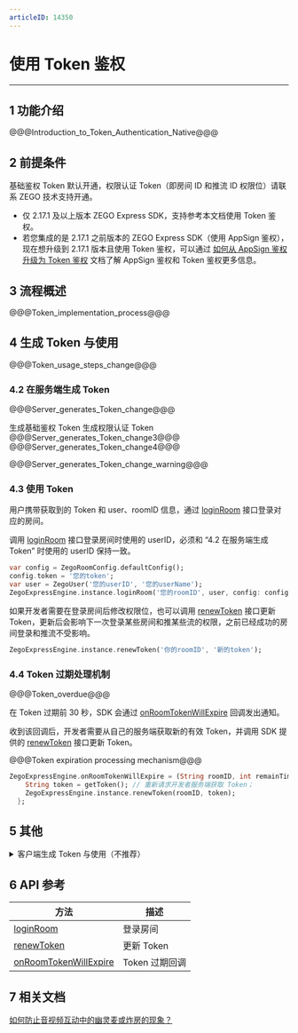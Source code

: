 ```yaml
---
articleID: 14350
---
```

# 使用 Token 鉴权

---

## 1 功能介绍

@@@Introduction_to_Token_Authentication_Native@@@

## 2 前提条件

基础鉴权 Token 默认开通，权限认证 Token（即房间 ID 和推流 ID 权限位）请联系 ZEGO 技术支持开通。

<div class="mk-warning">

- 仅 2.17.1 及以上版本 ZEGO Express SDK，支持参考本文档使用 Token 鉴权。
- 若您集成的是 2.17.1 之前版本的 ZEGO Express SDK（使用 AppSign 鉴权），现在想升级到 2.17.1 版本且使用 Token 鉴权，可以通过 [如何从 AppSign 鉴权升级为 Token 鉴权](/faq/token_upgrade) 文档了解 AppSign 鉴权和 Token 鉴权更多信息。
</div>


## 3 流程概述

@@@Token_implementation_process@@@


## 4 生成 Token 与使用

@@@Token_usage_steps_change@@@


### 4.2 在服务端生成 Token

@@@Server_generates_Token_change@@@

<a id="tab_item1"></a>
<div class="multipletabs-content">
    <!--tabs列表-->
    <div class="item-tabs">
        <div class="scroll-box">
          <span class="tab-item">
             生成基础鉴权 Token
          </span>
          <span class="tab-item">
             生成权限认证 Token
          </span>
        </div>
    </div>
<!--MarkDown内容要注意包裹在md-content标签内，且注意前面不能有空格，不然也会渲染异常-->
<div class="multipletabs-content-item ">
  <md-content>
@@@Server_generates_Token_change3@@@
  </md-content>
</div>
<!--嵌套其它html模板示例-->
<div class="multipletabs-content-item ">
@@@Server_generates_Token_change4@@@
</div>
</div>

@@@Server_generates_Token_change_warning@@@


### 4.3 使用 Token 

用户携带获取到的 Token 和 user、roomID 信息，通过 [loginRoom](/unique-api/express-video-sdk/zh/dart_flutter/zego_express_engine/ZegoExpressEngineRoom/loginRoom.html) 接口登录对应的房间。

<div class="mk-warning">

调用 [loginRoom](/unique-api/express-video-sdk/zh/dart_flutter/zego_express_engine/ZegoExpressEngineRoom/loginRoom.html) 接口登录房间时使用的 userID，必须和 “4.2 在服务端生成 Token” 时使用的 userID 保持一致。 
</div>


```dart
var config = ZegoRoomConfig.defaultConfig();
config.token = '您的token';
var user = ZegoUser('您的userID', '您的userName');
ZegoExpressEngine.instance.loginRoom('您的roomID', user, config: config);
```

如果开发者需要在登录房间后修改权限位，也可以调用 [renewToken](/unique-api/express-video-sdk/zh/dart_flutter/zego_express_engine/ZegoExpressEngineRoom/renewToken.html) 接口更新 Token，更新后会影响下一次登录某些房间和推某些流的权限，之前已经成功的房间登录和推流不受影响。


```dart
ZegoExpressEngine.instance.renewToken('你的roomID', '新的token');
```


### 4.4 Token 过期处理机制

@@@Token_overdue@@@


在 Token 过期前 30 秒，SDK 会通过 [onRoomTokenWillExpire](/unique-api/express-video-sdk/zh/dart_flutter/zego_express_engine/ZegoExpressEngine/onRoomTokenWillExpire.html) 回调发出通知。

收到该回调后，开发者需要从自己的服务端获取新的有效 Token，并调用 SDK 提供的 [renewToken](/unique-api/express-video-sdk/zh/dart_flutter/zego_express_engine/ZegoExpressEngineRoom/renewToken.html) 接口更新 Token。

@@@Token expiration processing mechanism@@@


```dart
ZegoExpressEngine.onRoomTokenWillExpire = (String roomID, int remainTimeInSecond) {
    String token = getToken(); // 重新请求开发者服务端获取 Token；
    ZegoExpressEngine.instance.renewToken(roomID, token);
  };
```

## 5 其他

<details class="zg-primary">
    <summary>客户端生成 Token 与使用（不推荐）</summary>

@@@Client_generates_Token@@@

@@@Client_generates_Token_Step@@@
</details>



## 6 API 参考

| 方法 | 描述 |
|-------|--------|
| [loginRoom](/unique-api/express-video-sdk/zh/dart_flutter/zego_express_engine/ZegoExpressEngineRoom/loginRoom.html) | 登录房间 |
| [renewToken](/unique-api/express-video-sdk/zh/dart_flutter/zego_express_engine/ZegoExpressEngineRoom/renewToken.html) | 更新 Token |
| [onRoomTokenWillExpire](/unique-api/express-video-sdk/zh/dart_flutter/zego_express_engine/ZegoExpressEngine/onRoomTokenWillExpire.html) | Token 过期回调 |


## 7 相关文档

[如何防止音视频互动中的幽灵麦或炸房的现象？](https://doc-zh.zego.im/faq/bombing)
